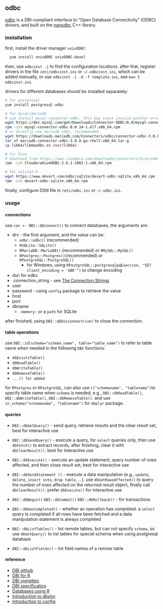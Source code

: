## odbc

[odbc](https://github.com/r-dbi/odbc) is a DBI-compliant interface to "Open Database Connectivity" (ODBC) drivers, and built on the [nanodbc](http://nanodbc.lexicalunit.com/) C++ library.

### installation

first, install the driver manager `unixODBC`:

```bash
  yum install unixODBC unixODBC-devel
```
then, use `odbcinst -j` to find the configuration locations. after that, register drivers in the file `/etc/odbcinst.ini` or `~/.odbcinst.ini`, which can be added manually, or use `odbcinst -i -d -f template.ini`, see `man 5 odbcinst.ini`.

drivers for different databases should be installed separately:

```bash
# for postgresql
yum install postgresql-odbc

# for mysql/mariadb
# yum install mysql-connector-odbc: this may cause invalid pointer error, use the following method method
wget https://dev.mysql.com/get/Downloads/Connector-ODBC/8.0/mysql-connector-odbc-8.0.14-1.el7.x86_64.rpm
rpm -ivh mysql-connector-odbc-8.0.14-1.el7.x86_64.rpm
# or directly use mariadb odbc, recommended
wget https://downloads.mariadb.com/Connectors/odbc/connector-odbc-3.0.8/mariadb-connector-odbc-3.0.8-ga-rhel7-x86_64.tar.gz
tar xf mariadb-connector-odbc-3.0.8-ga-rhel7-x86_64.tar.g
cp lib64/libmaodbc.so /usr/lib64/

# for hive
# download from https://www.cloudera.com/downloads/connectors/hive/odbc/2-6-1.html
rpm -ivh ClouderaHiveODBC-2.6.1.1001-1.x86_64.rpm

# for sqlite3.0
wget https://www.devart.com/odbc/sqlite/devart-odbc-sqlite.x86_64.rpm
rpm -ivh devart-odbc-sqlite.x86_64.rpm

```

finally, configure DSN file in `/etc/odbc.ini` or `~/.odbc.ini`.

### usage

#### connections

use `con <- DBI::dbConnect()` to connect databases, the arguments are:

- drv - the first argument, and the value can be:
    - `odbc::odbc()` (recommended)
    - `RSQLite::SQLite()`
    - `RMariaDB::MariaDB()` (recommended) or `RMySQL::MySQL()`
    - `RPostgres::Postgres()`(recommended) or `RPostgreSQL::PostgreSQL()`
        - for Windows, using `RPostgreSQL::postgresqlpqExec(con, "SET client_encoding = 'GBK'")` to change encoding
- dsn for odbc
- .connection_string - see [The Connection Strings](https://www.connectionstrings.com/)
- user
- password - using `config` package to retrieve the value
- host
- port
- dbname
    - `:memory:` or a `path` for SQLite

after finished, using `DBI::dbDisconnect(con)` to close the connection.

#### table operations

use `DBI::id(schema="schema_name", table="table_name")` to refer to table name when needed in the following `DBI` functions:

* `dbExistsTable()`
* `dbReadTable()`
* `dbWriteTable()`
* `dbRemoveTable()`
* `...() for added`

for `RPostgres` or `RPostgreSQL`, can also use `c("schemaname", "tablename")`to specify table name when `schema` is needed, e.g., `DBI::dbReadTable()`, `DBI::dbWriteTable()`, `DBI::dbRemoveTable()`. and use `in_schema("schemaname", "tablename")` for `dbplyr` package.

#### queries

* `DBI::dbGetQuery()` - send query, retrieve results and the clear result set, best for interactive use

* `DBI::dbSendQuery()` - execute a query, for `select` queries only, then use `dbFetch()` to extract records, after finishing, clear it with `dbClearResult()`. best for interactive use

* `DBI::dbExecute()` - execute an update statement, query number of rows affected, and then close result set, best for interactive use

* `DBI::dbSendStatement ()` - execute a data manipulation (e.g., `update`, `delete`, `insert into`, `drop table`, ...). use `dbGetRowsAffected()` to query the number of rows affected on the returned result object, finally call `dbClearResult()`. prefer `dbExecute()` for interactive use

* `DBI::dbBegin()` `DBI::dbCommit()` `DBI::dbRollback()` - for transactions

* `DBI::dbHasCompleted()` - whether an operation has completed. a `select` query is completed if all rows have been fetched and a data manipulation statement is always completed

* `DBI::dbListTables()` - list remote tables, but can not specify `schema`, so use `dbGetQuery()` to list tables for special schema when using postgresql database

* `DBI::dbListFields()` - list field names of a remote table

#### reference

* [DBI github](https://github.com/r-dbi/DBI)
* [DBI for R](https://www.r-dbi.org/)
* [DBI vignettes](https://cran.r-project.org/web/packages/DBI/vignettes/DBI-1.html)
* [DBI specification](https://cran.r-project.org/web/packages/DBI/vignettes/spec.html)
* [Databases using R](https://db.rstudio.com/)
* [Introduction to dbplyr](https://dbplyr.tidyverse.org/articles/dbplyr.html)
* [Introduction to config](https://cran.r-project.org/web/packages/config/vignettes/introduction.html)
